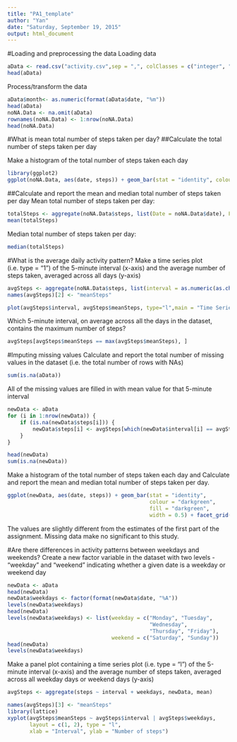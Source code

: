 ```yaml
---
title: "PA1_template"
author: "Yan"
date: "Saturday, September 19, 2015"
output: html_document
---
```


#Loading and preprocessing the data
Loading data
```r
aData <- read.csv("activity.csv",sep = ",", colClasses = c("integer", "Date", "factor"))
head(aData)
```

Process/transform the data 
```r
aData$month<- as.numeric(format(aData$date, "%m"))
head(aData)
noNA.Data <- na.omit(aData)
rownames(noNA.Data) <- 1:nrow(noNA.Data)
head(noNA.Data)
```


#What is mean total number of steps taken per day?
##Calculate the total number of steps taken per day

Make a histogram of the total number of steps taken each day
```r
library(ggplot2)
ggplot(noNA.Data, aes(date, steps)) + geom_bar(stat = "identity", colour = "darkgreen", fill = "darkgreen", width = 0.5) + facet_grid(. ~ month, scales = "free") + labs(title = "Histogram of Total Number of Steps Taken Each Day", x = "Date", y = "Total number of steps")

```

##Calculate and report the mean and median total number of steps taken per day
Mean total number of steps taken per day:
```r
totalSteps <- aggregate(noNA.Data$steps, list(Date = noNA.Data$date), FUN = "sum")$x
mean(totalSteps)

```
Median total number of steps taken per day:
```r
median(totalSteps)
```

#What is the average daily activity pattern?
Make a time series plot (i.e. type = "1") of the 5-minute interval (x-axis) and the average number of steps taken, averaged across all days (y-axis) 
```r
avgSteps <- aggregate(noNA.Data$steps, list(interval = as.numeric(as.character(noNA.Data$interval))), FUN = "mean")
names(avgSteps)[2] <- "meanSteps"

plot(avgSteps$interval, avgSteps$meanSteps, type="l",main = "Time Series Plot of the 5 minute Interval", xlab = "5minute intervals", ylab = "Average number of steps taken", ,col="darkgreen", lwd = 3 )
```

Which 5-minute interval, on average across all the days in the dataset, contains the maximum number of steps?
```r
avgSteps[avgSteps$meanSteps == max(avgSteps$meanSteps), ]
```

#Imputing missing values
Calculate and report the total number of missing values in the dataset (i.e. the total number of rows with NAs)
```r
sum(is.na(aData))

```
All of the missing values are filled in with mean value for that 5-minute interval 
```r
newData <- aData 
for (i in 1:nrow(newData)) {
    if (is.na(newData$steps[i])) {
        newData$steps[i] <- avgSteps[which(newData$interval[i] == avgSteps$interval), ]$meanSteps
    }
}

head(newData)
sum(is.na(newData))
```

Make a histogram of the total number of steps taken each day and Calculate and report the mean and median total number of steps taken per day. 
```r
ggplot(newData, aes(date, steps)) + geom_bar(stat = "identity",
                                             colour = "darkgreen",
                                             fill = "darkgreen",
                                             width = 0.5) + facet_grid(. ~ month, scales = "free") + labs(title = "Histogram of Total Number of Steps Taken Each Day (no missing data)", x = "Date", y = "Total number of steps")
```

The values are slightly different from the estimates of the first part of the assignment. Missing data make no significant to this study.


#Are there differences in activity patterns between weekdays and weekends?
Create a new factor variable in the dataset with two levels - "weekday" and "weekend" indicating whether a given date is a weekday or weekend day
```r
newData <- aData
head(newData)
newData$weekdays <- factor(format(newData$date, "%A"))
levels(newData$weekdays)
head(newData)
levels(newData$weekdays) <- list(weekday = c("Monday", "Tuesday",
                                             "Wednesday", 
                                             "Thursday", "Friday"),
                                 weekend = c("Saturday", "Sunday"))
head(newData)
levels(newData$weekdays)
```


Make a panel plot containing a time series plot (i.e. type = "l") of the 5-minute interval (x-axis) and the average number of steps taken, averaged across all weekday days or weekend days (y-axis)


```r


avgSteps <- aggregate(steps ~ interval + weekdays, newData, mean)

names(avgSteps)[3] <- "meanSteps"
library(lattice)
xyplot(avgSteps$meanSteps ~ avgSteps$interval | avgSteps$weekdays, 
       layout = c(1, 2), type = "l", 
       xlab = "Interval", ylab = "Number of steps")


```

